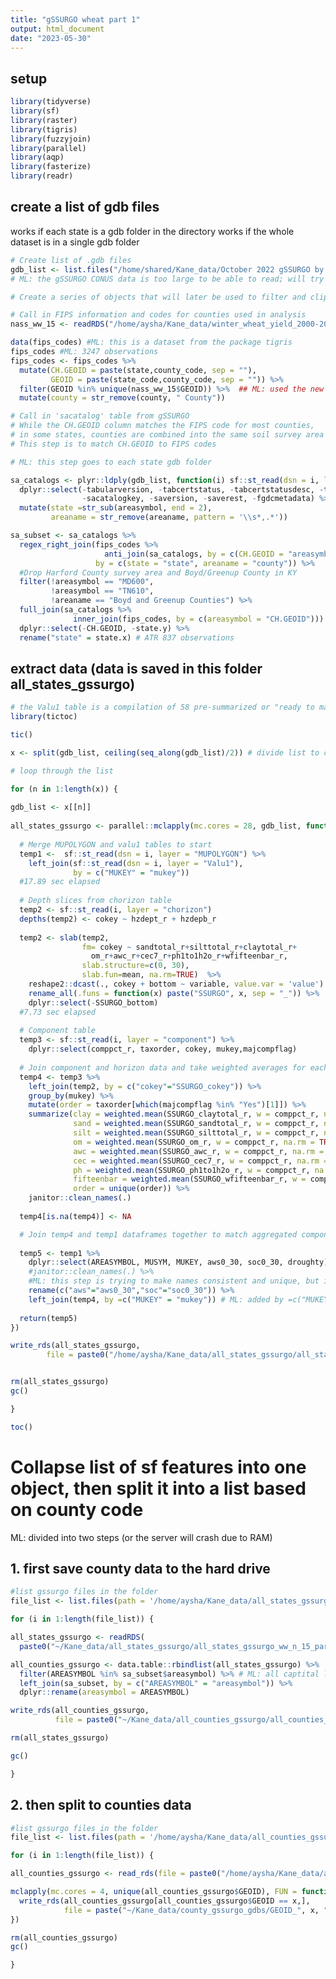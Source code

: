 ```yaml
---
title: "gSSURGO wheat part 1"
output: html_document
date: "2023-05-30"
---
```


## setup

```r

library(tidyverse)
library(sf)
library(raster)
library(tigris)
library(fuzzyjoin)
library(parallel)
library(aqp)
library(fasterize)
library(readr)

```

## create a list of gdb files

works if each state is a gdb folder in the directory
works if the whole dataset is in a single gdb folder

```r

# Create list of .gdb files
gdb_list <- list.files("/home/shared/Kane_data/October 2022 gSSURGO by State/", full.names = T, pattern = "gdb")
# ML: the gSSURGO CONUS data is too large to be able to read; will try downloading files by states and read by states

# Create a series of objects that will later be used to filter and clip gSSURGO data----

# Call in FIPS information and codes for counties used in analysis
nass_ww_15 <- readRDS("/home/aysha/Kane_data/winter_wheat_yield_2000-2022_w_irrigation_n_15.rds")

data(fips_codes) #ML: this is a dataset from the package tigris
fips_codes #ML: 3247 observations
fips_codes <- fips_codes %>%
  mutate(CH.GEOID = paste(state,county_code, sep = ""), 
         GEOID = paste(state_code,county_code, sep = "")) %>%
  filter(GEOID %in% unique(nass_ww_15$GEOID)) %>%  ## ML: used the new 2000-2022 data file
  mutate(county = str_remove(county, " County")) 

# Call in 'sacatalog' table from gSSURGO
# While the CH.GEOID column matches the FIPS code for most counties, 
# in some states, counties are combined into the same soil survey area
# This step is to match CH.GEOID to FIPS codes

# ML: this step goes to each state gdb folder 

sa_catalogs <- plyr::ldply(gdb_list, function(i) sf::st_read(dsn = i, layer = "sacatalog")) %>%
  dplyr::select(-tabularversion, -tabcertstatus, -tabcertstatusdesc, -tabnasisexportdate, -tabularverest, -tabularversion, 
                -sacatalogkey, -saversion, -saverest, -fgdcmetadata) %>%
  mutate(state =str_sub(areasymbol, end = 2),
         areaname = str_remove(areaname, pattern = '\\s*,.*'))

sa_subset <- sa_catalogs %>%
  regex_right_join(fips_codes %>%
                     anti_join(sa_catalogs, by = c(CH.GEOID = "areasymbol")), 
                   by = c(state = "state", areaname = "county")) %>%
  #Drop Harford County survey area and Boyd/Greenup County in KY
  filter(!areasymbol == "MD600",
         !areasymbol == "TN610",
         !areaname == "Boyd and Greenup Counties") %>%
  full_join(sa_catalogs %>%
              inner_join(fips_codes, by = c(areasymbol = "CH.GEOID"))) %>%
  dplyr::select(-CH.GEOID, -state.y) %>%
  rename("state" = state.x) # ATR 837 observations

```

## extract data (data is saved in this folder all_states_gssurgo)

```r
# the Valu1 table is a compilation of 58 pre-summarized or "ready to map" attributes
library(tictoc)

tic()

x <- split(gdb_list, ceiling(seq_along(gdb_list)/2)) # divide list to combine every 2 states

# loop through the list

for (n in 1:length(x)) {
  
gdb_list <- x[[n]]
  
all_states_gssurgo <- parallel::mclapply(mc.cores = 28, gdb_list, function(i){
  
  # Merge MUPOLYGON and valu1 tables to start
  temp1 <-  sf::st_read(dsn = i, layer = "MUPOLYGON") %>%
    left_join(sf::st_read(dsn = i, layer = "Valu1"),
              by = c("MUKEY" = "mukey")) 
  #17.89 sec elapsed
  
  # Depth slices from chorizon table
  temp2 <- sf::st_read(i, layer = "chorizon")
  depths(temp2) <- cokey ~ hzdept_r + hzdepb_r
  
  temp2 <- slab(temp2, 
                fm= cokey ~ sandtotal_r+silttotal_r+claytotal_r+
                  om_r+awc_r+cec7_r+ph1to1h2o_r+wfifteenbar_r, 
                slab.structure=c(0, 30), 
                slab.fun=mean, na.rm=TRUE)  %>%
    reshape2::dcast(., cokey + bottom ~ variable, value.var = 'value') %>%
    rename_all(.funs = function(x) paste("SSURGO", x, sep = "_")) %>%
    dplyr::select(-SSURGO_bottom)  
  #7.73 sec elapsed
 
  # Component table
  temp3 <- sf::st_read(i, layer = "component") %>%
    dplyr::select(comppct_r, taxorder, cokey, mukey,majcompflag) 
  
  # Join component and horizon data and take weighted averages for each map unit
  temp4 <- temp3 %>%
    left_join(temp2, by = c("cokey"="SSURGO_cokey")) %>%
    group_by(mukey) %>%
    mutate(order = taxorder[which(majcompflag %in% "Yes")[1]]) %>%
    summarize(clay = weighted.mean(SSURGO_claytotal_r, w = comppct_r, na.rm = TRUE),
              sand = weighted.mean(SSURGO_sandtotal_r, w = comppct_r, na.rm = TRUE),
              silt = weighted.mean(SSURGO_silttotal_r, w = comppct_r, na.rm = TRUE),
              om = weighted.mean(SSURGO_om_r, w = comppct_r, na.rm = TRUE),
              awc = weighted.mean(SSURGO_awc_r, w = comppct_r, na.rm = TRUE),
              cec = weighted.mean(SSURGO_cec7_r, w = comppct_r, na.rm = TRUE),
              ph = weighted.mean(SSURGO_ph1to1h2o_r, w = comppct_r, na.rm = TRUE),
              fifteenbar = weighted.mean(SSURGO_wfifteenbar_r, w = comppct_r, na.rm = TRUE),
              order = unique(order)) %>%
    janitor::clean_names(.)
  
  temp4[is.na(temp4)] <- NA

  # Join temp4 and temp1 dataframes together to match aggregated component data to mapunits
  
  temp5 <- temp1 %>%
    dplyr::select(AREASYMBOL, MUSYM, MUKEY, aws0_30, soc0_30, droughty) %>%
    #janitor::clean_names(.) %>% 
    #ML: this step is trying to make names consistent and unique, but it gives a break sf object and creates the internal error (can't find 'agr' columns) when renaming in the next step; disable this will not generate the error
    rename(c("aws"="aws0_30","soc"="soc0_30")) %>%
    left_join(temp4, by =c("MUKEY" = "mukey")) # ML: added by =c("MUKEY" = "mukey")
  
  return(temp5)
})

write_rds(all_states_gssurgo, 
        file = paste0("/home/aysha/Kane_data/all_states_gssurgo/all_states_gssurgo_ww_n_15_part",n,".rds"))


rm(all_states_gssurgo)
gc()

}

toc()


```


# Collapse list of sf features into one object, then split it into a list based on county code

ML: divided into two steps (or the server will crash due to RAM)

## 1. first save county data to the hard drive 

```r
#list gssurgo files in the folder
file_list <- list.files(path = '/home/aysha/Kane_data/all_states_gssurgo/','rds',full.names = TRUE)

for (i in 1:length(file_list)) {

all_states_gssurgo <- readRDS(
  paste0("~/Kane_data/all_states_gssurgo/all_states_gssurgo_ww_n_15_part",i,".rds"))

all_counties_gssurgo <- data.table::rbindlist(all_states_gssurgo) %>%  
  filter(AREASYMBOL %in% sa_subset$areasymbol) %>% # ML: all captital letters
  left_join(sa_subset, by = c("AREASYMBOL" = "areasymbol")) %>%
  dplyr::rename(areasymbol = AREASYMBOL)

write_rds(all_counties_gssurgo, 
          file = paste0("~/Kane_data/all_counties_gssurgo/all_counties_ww_gssurgo_part",i,".rds"))

rm(all_states_gssurgo)

gc()

}

```

## 2. then split to counties data 

```r

#list gssurgo files in the folder
file_list <- list.files(path = '/home/aysha/Kane_data/all_counties_gssurgo/','rds',full.names = TRUE)

for (i in 1:length(file_list)) {

all_counties_gssurgo <- read_rds(file = paste0("/home/aysha/Kane_data/all_counties_gssurgo/all_counties_ww_gssurgo_part",i,".rds"))

mclapply(mc.cores = 4, unique(all_counties_gssurgo$GEOID), FUN = function(x){
  write_rds(all_counties_gssurgo[all_counties_gssurgo$GEOID == x,], 
            file = paste("~/Kane_data/county_gssurgo_gdbs/GEOID_", x, ".rds", sep = ""))
})

rm(all_counties_gssurgo)
gc()

}

```




